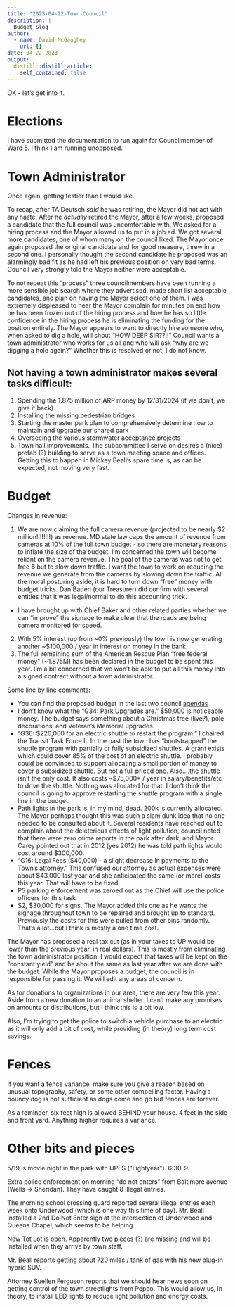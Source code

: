 ```yaml
---
title: "2023-04-22-Town-Council"
description: |
  Budget Slog
author:
  - name: David McGaughey
    url: {}
date: 04-22-2023
output:
  distill::distill_article:
    self_contained: false
---
```


OK - let's get into it.

# Elections

I have submitted the documentation to run again for Councilmember of Ward 5. I think I am running unopposed.

# Town Administrator

Once again, getting testier than I would like. 

To recap, after TA Deutsch *said* he was retiring, the Mayor did not act with any haste. After he *actually* retired the Mayor, after a few weeks, proposed a candidate that the full council was uncomfortable with. We asked for a hiring process and the Mayor allowed us to put in a job ad. We got several more candidates, one of whom many on the council liked. The Mayor once again proposed the original candidate and for good measure, threw in a second one. I personally thought the second candidate he proposed was an alarmingly bad fit as he had left his previous position on very bad terms. Council very strongly told the Mayor neither were acceptable. 

To not repeat this "process" three councilmembers have been running a more sensible job search where they advertised, made short list acceptable candidates, and plan on having the Mayor select one of them. I was extremely displeased to hear the Mayor complain for minutes on end how he has been frozen out of the hiring process and how he has so little confidence in the hiring process he is eliminating the funding for the position entirely. The Mayor appears to want to directly hire someone who, when asked to dig a hole, will shout "HOW DEEP SIR??!!" Council wants a town administrator who works for us all and who will ask "why are we digging a hole again?" Whether this is resolved or not, I do not know. 

## Not having a town administrator makes several tasks difficult:

1. Spending the 1.875 million of ARP money by 12/31/2024 (if we don't, we give it back). 
2. Installing the missing pedestrian bridges
3. Starting the master park plan to comprehensively determine how to maintain and upgrade our shared park
4. Overseeing the various stormwater acceptance projects
5. Town hall improvements. The subcommittee I serve on desires a (nice) prefab (?) building to serve as a town meeting space and offices. Getting this to happen in Mickey Beall's spare time is, as can be expected, not moving very fast. 

# Budget

Changes in revenue:

1. We are now claiming the full camera revenue (projected to be nearly \$2 million!!!!!!!!) as revenue. MD state law caps the amount of revenue from cameras at 10% of the full town budget - so there are monetary reasons to inflate the size of the budget. I'm concerned the town will become reliant on the camera revenue. The goal of the cameras was not to get free \$ but to slow down traffic. I want the town to work on reducing the revenue we generate from the cameras by slowing down the traffic. All the moral posturing aside, it is hard to turn down "free" money with budget tricks. Dan Baden (our Treasurer) did confirm with several entities that it was legal/normal to do this accounting trick. 
  - I have brought up with Chief Baker and other related parties whether we can "improve" the signage to make clear that the roads are being camera monitored for speed. 
2. With 5% interest (up from ~0% previously) the town is now generating another ~$100,000 / year in interest on money in the bank.
3. The full remaining sum of the American Rescue Plan "free federal money" (~1.875M) has been declared in the budget to be spent this year. I'm a bit concerned that we won't be able to put all this money into a signed contract without a town administrator. 

Some line by line comments:

  - You can find the proposed budget in the last two council [agendas](https://www.upmd.org/AgendaCenter/ViewFile/Agenda/_04172023-744)
  - I don’t know what the "G34: Park Upgrades are." $50,000 is noticeable money. The budget says something about a Christmas tree (live?), pole decorations, and Veteran's Memorial upgrades. 
  - "G36: $220,000 for an electric shuttle to restart the program." I chaired the Transit Task Force II. In the past the town has “bootstrapped” the shuttle program with partially or fully subsidized shuttles. A grant exists which could cover 85% of the cost of an electric shuttle. I probably could be convinced to support allocating a small portion of money to cover a subsidized shuttle. But not a full priced one. Also....the shuttle isn't the only cost. It also costs ~\$75,000* / year in salary/benefits/etc to drive the shuttle. Nothing was allocated for that. I don't think the council is going to approve restarting the shuttle program with a single line in the budget. 
  - Path lights in the park is, in my mind, dead. 200k is currently allocated. The Mayor perhaps thought this was such a slam dunk idea that no one needed to be consulted about it. Several residents have reached out to complain about the deleterious effects of light pollution, council noted that there were zero crime reports in the park after dark, and Mayor Carey pointed out that in 2012 (yes 2012) he was told path lights would cost around \$300,000. 
  - "G16: Legal Fees ($40,000) - a slight decrease in payments to the Town's attorney." This confused our attorney as actual expenses were about \$43,000 last year and she anticipated the same (or more) costs this year. That will have to be fixed. 
  - P5 parking enforcement was zeroed out as the Chief will use the police officers for this task
  - S2, \$30,000 for signs. The Mayor added this one as he wants the signage throughout town to be repaired and brought up to standard. Previously the costs for this were pulled from other bins randomly. That's a lot...but I think is mostly a one time cost.

The Mayor has proposed a real tax cut (as in your taxes to UP would be lower than the previous year, in real dollars). This is mostly from eliminating the town administrator position. I would expect that taxes will be kept on the "constant yield" and be about the same as last year after we are done with the budget. While the Mayor proposes a budget, the council is in responsible for passing it. We will edit any areas of concern.

As for donations to organizations in our area, there are very few this year. Aside from a new donation to an animal shelter. I can't make any promises on amounts or distributions, but I think this is a bit low. 

Also, I'm trying to get the police to switch a vehicle purchase to an electric as it will only add a bit of cost, while providing (in theory) long term cost savings. 

# Fences

If you want a fence variance, make sure you give a reason based on unusual topography, safety, or some other compelling factor. Having a bouncy dog is not sufficient as dogs come and go but fences are forever. 

As a reminder, six feet high is allowed BEHIND your house. 4 feet in the side and front yard. Anything higher requires a variance.

# Other bits and pieces

5/19 is movie night in the park with UPES (“Lightyear”). 6:30-9.

Extra police enforcement on morning “do not enters” from Baltimore avenue (Wells -> Sheridan). They have caught 8 illegal entries.

The morning school crossing guard reported several illegal entries each week onto Underwood (which is one way this time of day). Mr. Beall installed a 2nd Do Not Enter sign at the intersection of Underwood and Queens Chapel, which seems to be helping.

New Tot Lot is open. Apparently two pieces (?) are missing and will be installed when they arrive by town staff. 

Mr. Beall reports getting about 720 miles / tank of gas with his new plug-in hybrid SUV. 

Attorney Suellen Ferguson reports that we should hear news soon on getting control of the town streetlights from Pepco. This would allow us, in theory, to install LED lights to reduce light pollution and energy costs. 

